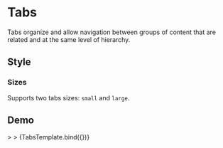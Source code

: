 
<Meta
  title="Onex/Components/Tabs"
  component={Tabs}
/>


# Tabs

Tabs organize and allow navigation between groups of content that are related and at the same level of hierarchy.

## Style

### Sizes
Supports two tabs sizes: ```small``` and  ```large```.

<Canvas>
  <Story height="10rem" id='onex-components-tabs--small' />
</Canvas>

<Canvas>
  <Story height="13rem" id='onex-components-tabs--large' />
</Canvas>

## Demo

<Canvas>
  <Story
    name="Demo"
    height="10rem"
    args={{
      className: 'custom-tabs',
      dataTestId: 'test-tabs-id',
      dataTestIdDropdown: 'test-tabs-dropdown-id',
      defaultActiveKey: 'opt1',
      dropdownTitle: 'Toggle',
      isAdaptiveWidth: true,
      hiddenItems: [
        { eventKey: 'opt5', title: 'Option 5' },
        { eventKey: 'opt6', title: 'Option 6' },
        { eventKey: 'opt7', title: 'Option 7' },
        { eventKey: 'opt8', title: 'Option 8' }
      ],
      size:'sm',
      visibleItems: [
        { eventKey: 'opt1', title: 'Option 1' },
        { eventKey: 'opt2', title: 'Option 2' },
        { eventKey: 'opt3', title: 'Option 3'},
        { eventKey: 'opt4', title: 'Option 4' }
      ],
    }}>>
    >
    {TabsTemplate.bind({})}
  </Story>
</Canvas>

<ArgsTable story="Demo" />
